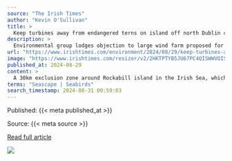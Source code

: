 ```yaml
---
source: "The Irish Times"
author: "Kevin O'Sullivan"
title: >
  Keep turbines away from endangered terns on island off north Dublin coast, environmentalists warn
description: >
  Environmental group lodges objection to large wind farm proposed for Irish Sea off north Dublin
url: "https://www.irishtimes.com/environment/2024/08/29/keep-turbines-away-from-endangered-terns-on-island-off-north-dublin-coast-environmentalists-warn/"
image: "https://www.irishtimes.com/resizer/v2/2HKTPTYB5JU67PC4QISWWVOISQ.jpg?smart=true&auth=a2afcb79f31a8517feec869f0838ac07119c19fff110f4f845877914fe854cf7&width=1200&height=630"
published_at: 2024-08-29
content: >
  A 30km exclusion zone around Rockabill island in the Irish Sea, which supports Europes large breeding bird colony for endangered roseate terns, must be imposed if a large wind farm is allowed proceed… [+5157 chars]
terms: "Seascape | Seabirds"
search_timestamp: 2024-08-31 00:59:03
---
```



Published: {{< meta published_at >}}


Source: {{< meta source >}}


[Read full article]({{< meta url >}}){target='_blank'}



![](`r rmarkdown::metadata$image[1]`)
